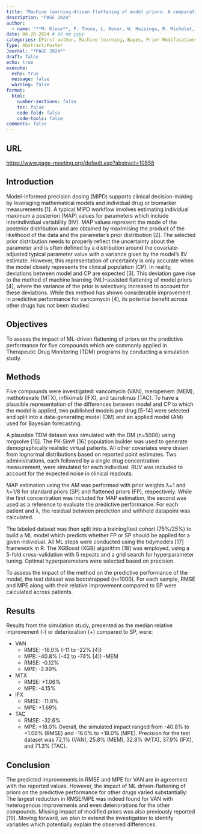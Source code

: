 ```yaml
---
title: "Machine learning-driven flattening of model priors: A comparative simulation study across multiple compounds"
description: "PAGE 2024"
author:
  - name: "**M. Klose**, F. Thoma, L. Kovar, W. Huisinga, R. Michelet, C. Kloft"
date: 06-26-2024 # dd mm yyyy
categories: [First author, Machine learning, Bayes, Prior Modifications, Simulation study]
Type: Abstract/Poster
Journal: "*PAGE 2024*"
draft: false 
echo: true
execute:
  echo: true
  message: false
  warning: false
format:
  html:
    number-sections: false
    toc: false
    code-fold: false
    code-tools: false
comments: false
---
```


## URL

<https://www.page-meeting.org/default.asp?abstract=10858>

## Introduction

Model-informed precision dosing (MIPD) supports clinical decision-making by leveraging mathematical models and individual drug or biomarker measurements [1]. A typical MIPD workflow involves estimating individual maximum a posteriori (MAP) values for parameters which include interindividual variability (IIV). MAP values represent the mode of the posterior distribution and are obtained by maximising the product of the likelihood of the data and the parameter's prior distribution [2]. The selected prior distribution needs to properly reflect the uncertainty about the parameter and is often defined by a distribution around the covariate-adjusted typical parameter value with a variance given by the model’s IIV estimate. However, this representation of uncertainty is only accurate when the model closely represents the clinical population (CP). In reality, deviations between model and CP are expected [3]. This deviation gave rise to the method of machine learning (ML)-assisted flattening of model priors [4], where the variance of the prior is selectively increased to account for these deviations. While this method has shown considerable improvement in predictive performance for vancomycin [4], its potential benefit across other drugs has not been studied.

## Objectives

To assess the impact of ML-driven flattening of priors on the predictive performance for five compounds which are commonly applied in Therapeutic Drug Monitoring (TDM) programs by conducting a simulation study.

## Methods

Five compounds were investigated: vancomycin (VAN), meropenem (MEM), methotrexate (MTX), infliximab (IFX), and tacrolimus (TAC). To have a plausible representation of the differences between model and CP to which the model is applied, two published models per drug [5-14] were selected and split into a data-generating model (DM) and an applied model (AM) used for Bayesian forecasting.

A plausible TDM dataset was simulated with the DM (n=5000) using mrgsolve [15]. The PK-Sim® [16] population builder was used to generate demographically realistic virtual patients. All other covariates were drawn from lognormal distributions based on reported point estimates. Two administrations, each followed by a single drug concentration measurement, were simulated for each individual. RUV was included to account for the expected noise in clinical readouts.

MAP estimation using the AM was performed with prior weights λ=1 and λ=1/8 for standard priors (SP) and flattened priors (FP), respectively. While the first concentration was included for MAP estimation, the second was used as a reference to evaluate the predictive performance. For each patient and λ, the residual between prediction and withheld datapoint was calculated.

The labeled dataset was then split into a training/test cohort (75%/25%) to build a ML model which predicts whether FP or SP should be applied for a given individual. All ML steps were conducted using the tidymodels [17] framework in R. The XGBoost (XGB) algorithm [18] was employed, using a 5-fold cross-validation with 5 repeats and a grid search for hyperparameter tuning. Optimal hyperparameters were selected based on precision.

To assess the impact of the method on the predictive performance of the model, the test dataset was bootstrapped (n=1000). For each sample, RMSE and MPE along with their relative improvement compared to SP were calculated across patients.

## Results

Results from the simulation study, presented as the median relative improvement (-) or deterioration (+) compared to SP, were:

- VAN
  - RMSE: -16.0% (-11 to -22% [4])
  - MPE: -40.8% (-42 to -74% [4])
-MEM
  - RMSE: -0.12%
  - MPE: -2.89%
- MTX
  - RMSE: +1.06%
  - MPE: -4.15%
- IFX
  - RMSE: -11.8%
  - MPE: +1.69%
- TAC
  - RMSE: -32.6%
  - MPE: +18.0%
Overall, the simulated impact ranged from -40.8% to +1.06% (RMSE) and -16.0% to +18.0% (MPE). Precision for the test dataset was 72.1% (VAN), 25.8% (MEM), 32.8% (MTX), 37.9% (IFX), and 71.3% (TAC).

## Conclusion

The predicted improvements in RMSE and MPE for VAN are in agreement with the reported values. However, the impact of ML driven-flattening of priors on the predictive performance for other drugs varied substantially: The largest reduction in RMSE/MPE was indeed found for VAN with heterogenous improvements and even deteriorations for the other compounds. Missing impact of modified priors was also previously reported [19]. Moving forward, we plan to extend the investigation to identify variables which potentially explain the observed differences.

